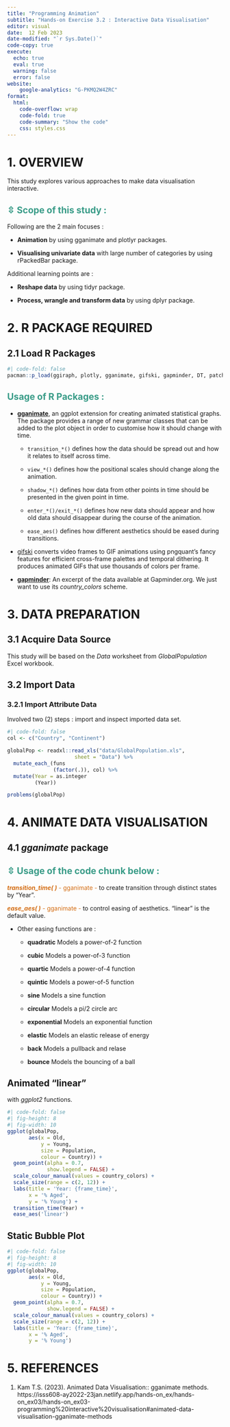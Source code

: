 ```yaml
---
title: "Programming Animation"
subtitle: "Hands-on Exercise 3.2 : Interactive Data Visualisation"
editor: visual
date:  12 Feb 2023
date-modified: "`r Sys.Date()`"
code-copy: true
execute: 
  echo: true
  eval: true
  warning: false
  error: false
website: 
    google-analytics: "G-PKMQ2W4ZRC"
format:
  html:
    code-overflow: wrap
    code-fold: true
    code-summary: "Show the code"
    css: styles.css
---
```


# **1. OVERVIEW**

This study explores various approaches to make data visualisation interactive.

::: {.callout-tip collapse="true" appearance="simple" icon="false"}
## [**⇳ Scope of this study :**]{style="color:#3a9c88"}

Following are the 2 main focuses :

-   **Animation** by using gganimate and plotlyr packages.

-   **Visualising univariate data** with large number of categories by using rPackedBar package.

Additional learning points are :

-   **Reshape data** by using tidyr package.

-   **Process, wrangle and transform data** by using dplyr package.
:::

# **2. R PACKAGE REQUIRED**

## **2.1 Load R Packages**

```r
#| code-fold: false
pacman::p_load(ggiraph, plotly, gganimate, gifski, gapminder, DT, patchwork, rPackedBar, tidyverse) 
```

::: {.callout-tip collapse="true" appearance="simple" icon="false"}
## [**Usage of R Packages :**]{style="color:#3a9c88"}

-   [**gganimate**](https://gganimate.com/), an ggplot extension for creating animated statistical graphs. The package provides a range of new grammar classes that can be added to the plot object in order to customise how it should change with time.

    -   `transition_*()` defines how the data should be spread out and how it relates to itself across time.

    -   `view_*()` defines how the positional scales should change along the animation.

    -   `shadow_*()` defines how data from other points in time should be presented in the given point in time.

    -   `enter_*()/exit_*()` defines how new data should appear and how old data should disappear during the course of the animation.

    -   `ease_aes()` defines how different aesthetics should be eased during transitions.

-   [gifski](https://cran.r-project.org/web/packages/gifski/) converts video frames to GIF animations using pngquant's fancy features for efficient cross-frame palettes and temporal dithering. It produces animated GIFs that use thousands of colors per frame.

-   [**gapminder**](https://cran.r-project.org/web/packages/gapminder/): An excerpt of the data available at Gapminder.org. We just want to use its *country_colors* scheme.
:::

# **3. DATA PREPARATION**

## **3.1 Acquire Data Source**

This study will be based on the *Data* worksheet from *GlobalPopulation* Excel workbook.

## **3.2 Import Data**

### **3.2.1 Import Attribute Data**

Involved two (2) steps : import and inspect imported data set.

```r
#| code-fold: false
col <- c("Country", "Continent")

globalPop <- readxl::read_xls("data/GlobalPopulation.xls",
                      sheet = "Data") %>%
  mutate_each_(funs
               (factor(.)), col) %>%
  mutate(Year = as.integer
         (Year))

problems(globalPop)
```

# 4. ANIMATE DATA VISUALISATION

## 4.1 *gganimate* package

::: {.callout-tip collapse="true" appearance="simple" icon="false"}
## [**⇳ Usage of the code chunk below :**]{style="color:#3a9c88"}

[***transition_time( )*** - gganimate -]{style="color:#d46e15"} to create transition through distinct states by "Year".

[***ease_aes( )*** - gganimate -]{style="color:#d46e15"} to control easing of aesthetics. "linear" is the default value.

-   Other easing functions are :

    -   **quadratic** Models a power-of-2 function

    -   **cubic** Models a power-of-3 function

    -   **quartic** Models a power-of-4 function

    -   **quintic** Models a power-of-5 function

    -   **sine** Models a sine function

    -   **circular** Models a pi/2 circle arc

    -   **exponential** Models an exponential function

    -   **elastic** Models an elastic release of energy

    -   **back** Models a pullback and relase

    -   **bounce** Models the bouncing of a ball
:::

::: panel-tabset
## Animated "linear"

with *ggplot2* functions.

```r
#| code-fold: false
#| fig-height: 8
#| fig-width: 10
ggplot(globalPop, 
       aes(x = Old, 
           y = Young,
           size = Population,
           colour = Country)) +
  geom_point(alpha = 0.7, 
             show.legend = FALSE) +
  scale_colour_manual(values = country_colors) +
  scale_size(range = c(2, 12)) +
  labs(title = 'Year: {frame_time}', 
       x = '% Aged', 
       y = '% Young') +
  transition_time(Year) +
  ease_aes('linear')
```

## Static Bubble Plot

```r
#| code-fold: false
#| fig-height: 8
#| fig-width: 10
ggplot(globalPop, 
       aes(x = Old,
           y = Young,
           size = Population,
           colour = Country)) +
  geom_point(alpha = 0.7, 
             show.legend = FALSE) +
  scale_colour_manual(values = country_colors) +
  scale_size(range = c(2, 12)) +
  labs(title = 'Year: {frame_time}', 
       x = '% Aged', 
       y = '% Young') 
```
:::

# 5. REFERENCES

1.  Kam T.S. (2023). Animated Data Visualisation:: gganimate methods. https://isss608-ay2022-23jan.netlify.app/hands-on_ex/hands-on_ex03/hands-on_ex03-programming%20interactive%20visualisation#animated-data-visualisation-gganimate-methods

## 

